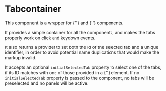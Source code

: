 # Tabcontainer

This component is a wrapper for {'<Tabs>'} and {'<Tabpanels>'} components.

It provides a simple container for all the components,
and makes the tabs properly work on click and keydown events.

It also returns a provider to set both the id of the selected tab and
a unique identifier, in order to avoid potential name duplications that would make the markup invalid.

It accepts an optional `initialSelectedTab` property to select one of the tabs, if its ID matches with
one of those provided in a {'<Tab>'} element. If no `initialSelectedTab` property is passed to the component, no tabs
will be preselected and no panels will be active.
